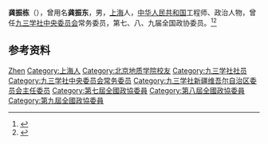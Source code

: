 '''龚振栋'''（{{bd| 1935年|12月|}}），曾用名'''龚振东'''，男，[[上海|上海]]人，[[中华人民共和国|中华人民共和国]]工程师、政治人物，曾任[[九三学社中央委员会|九三学社中央委员会]]常务委员，第七、八、九届全国政协委员。<ref>{{Cite book|title=中华人民共和国职官志|author=何虎生, 李耀东, 向常福主编|publisher=中国社会出版社|year=2003|isbn=9787800883934|location=北京|pages=}}</ref><ref>{{Cite book|title=历届全国政协委员人名辞典|author=|publisher=中国国际广播出版社|year=1996|isbn=9787507813746|location=北京|pages=286}}</ref>

== 参考资料 ==
{{reflist}}

{{中国人物小作品}}
{{九三学社第十届中央委员会}}

{{Authority control}}
{{DEFAULTSORT:Gong龚}}
[[Category:龚姓|Zhen]]
[[Category:上海人|Category:上海人]]
[[Category:北京地质学院校友|Category:北京地质学院校友]]
[[Category:九三学社社员|Category:九三学社社员]]
[[Category:九三学社中央委员会常务委员|Category:九三学社中央委员会常务委员]]
[[Category:九三学社新疆维吾尔自治区委员会主任委员|Category:九三学社新疆维吾尔自治区委员会主任委员]]
[[Category:第七屆全國政協委員|Category:第七屆全國政協委員]]
[[Category:第八屆全國政協委員|Category:第八屆全國政協委員]]
[[Category:第九屆全國政協委員|Category:第九屆全國政協委員]]